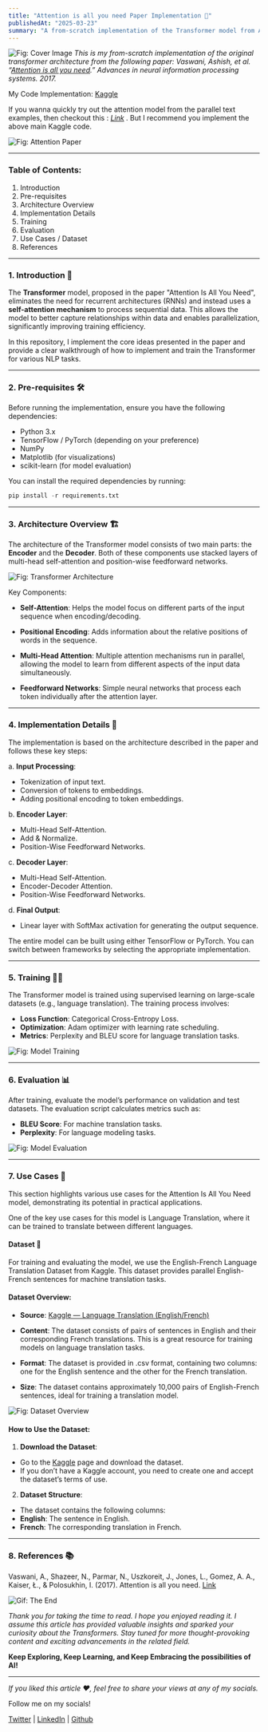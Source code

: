---
title: "Attention is all you need Paper Implementation 📝"
publishedAt: "2025-03-23"
summary: "A from-scratch implementation of the Transformer model from Attention Is All You Need with code, training details, and real-world use cases."
---

![Fig: Cover Image](https://res.cloudinary.com/dqbj2zfme/image/upload/v1742711752/blogs/attention_paper/cover_image_caqdqp.webp)
*This is my from-scratch implementation of the original transformer architecture from the following paper: Vaswani, Ashish, et al. “[Attention is all you need](https://arxiv.org/abs/1706.03762).” Advances in neural information processing systems. 2017.*

My Code Implementation: [Kaggle](https://www.kaggle.com/code/amankshetri/attention-is-all-you-need-paper-transformer)

If you wanna quickly try out the attention model from the parallel text examples, then checkout this : [*Link*](https://www.kaggle.com/code/amankshetri/easy-transformer-from-parallel-text-examples) . But I recommend you implement the above main Kaggle code.

![Fig: Attention Paper](https://res.cloudinary.com/dqbj2zfme/image/upload/v1742712266/blogs/attention_paper/attention_paper_pjkfvb.webp)

---
### Table of Contents:
1. Introduction
2. Pre-requisites
3. Architecture Overview
4. Implementation Details
5. Training
6. Evaluation
7. Use Cases / Dataset
8. References

---
### 1. Introduction 📘
The **Transformer** model, proposed in the paper "Attention Is All You Need", eliminates the need for recurrent architectures (RNNs) and instead uses a **self-attention mechanism** to process sequential data. This allows the model to better capture relationships within data and enables parallelization, significantly improving training efficiency.

In this repository, I implement the core ideas presented in the paper and provide a clear walkthrough of how to implement and train the Transformer for various NLP tasks.

---
### 2. Pre-requisites 🛠️
Before running the implementation, ensure you have the following dependencies:

* Python 3.x
* TensorFlow / PyTorch (depending on your preference)
* NumPy
* Matplotlib (for visualizations)
* scikit-learn (for model evaluation)

You can install the required dependencies by running:
```python
pip install -r requirements.txt
```

---
### 3. Architecture Overview 🏗️
The architecture of the Transformer model consists of two main parts: the **Encoder** and the **Decoder**. Both of these components use stacked layers of multi-head self-attention and position-wise feedforward networks.

![Fig: Transformer Architecture](https://res.cloudinary.com/dqbj2zfme/image/upload/v1742712976/blogs/attention_paper/transformer_architecture_rarroe.webp)

Key Components:
* **Self-Attention**: Helps the model focus on different parts of the input sequence when encoding/decoding.

* **Positional Encoding**: Adds information about the relative positions of words in the sequence.

* **Multi-Head Attention**: Multiple attention mechanisms run in parallel, allowing the model to learn from different aspects of the input data simultaneously.

* **Feedforward Networks**: Simple neural networks that process each token individually after the attention layer.

---
### 4. Implementation Details 🧩
The implementation is based on the architecture described in the paper and follows these key steps:

a. **Input Processing**:

* Tokenization of input text.
* Conversion of tokens to embeddings.
* Adding positional encoding to token embeddings.

b. **Encoder Layer**:

* Multi-Head Self-Attention.
* Add & Normalize.
* Position-Wise Feedforward Networks.

c. **Decoder Layer**:

* Multi-Head Self-Attention.
* Encoder-Decoder Attention.
* Position-Wise Feedforward Networks.

d. **Final Output**:

* Linear layer with SoftMax activation for generating the output sequence.

The entire model can be built using either TensorFlow or PyTorch. You can switch between frameworks by selecting the appropriate implementation.

---
### 5. Training 🏋️‍♂️
The Transformer model is trained using supervised learning on large-scale datasets (e.g., language translation). The training process involves:

* **Loss Function**: Categorical Cross-Entropy Loss.
* **Optimization**: Adam optimizer with learning rate scheduling.
* **Metrics**: Perplexity and BLEU score for language translation tasks.

![Fig: Model Training](https://res.cloudinary.com/dqbj2zfme/image/upload/v1742729798/blogs/attention_paper/training_image_aqrcnm.webp)

---
### 6. Evaluation 📊
After training, evaluate the model’s performance on validation and test datasets. The evaluation script calculates metrics such as:

* **BLEU Score**: For machine translation tasks.
* **Perplexity**: For language modeling tasks.

![Fig: Model Evaluation](https://res.cloudinary.com/dqbj2zfme/image/upload/v1742729798/blogs/attention_paper/model_evaluation_cbwoac.webp)

---
### 7. Use Cases 🚀
This section highlights various use cases for the Attention Is All You Need model, demonstrating its potential in practical applications.

One of the key use cases for this model is Language Translation, where it can be trained to translate between different languages.

#### Dataset 📂
For training and evaluating the model, we use the English-French Language Translation Dataset from Kaggle. This dataset provides parallel English-French sentences for machine translation tasks.

#### Dataset Overview:
* **Source**: [Kaggle — Language Translation (English/French)](https://www.kaggle.com/datasets/devicharith/language-translation-englishfrench/)

* **Content**: The dataset consists of pairs of sentences in English and their corresponding French translations. This is a great resource for training models on language translation tasks.

* **Format**: The dataset is provided in .csv format, containing two columns: one for the English sentence and the other for the French translation.

* **Size**: The dataset contains approximately 10,000 pairs of English-French sentences, ideal for training a translation model.

![Fig: Dataset Overview](https://res.cloudinary.com/dqbj2zfme/image/upload/v1742730177/blogs/attention_paper/dataset_overview_kfbc12.webp)

#### How to Use the Dataset:
1. **Download the Dataset**:
* Go to the [Kaggle](https://www.kaggle.com/datasets/devicharith/language-translation-englishfrench/) page and download the dataset.
* If you don’t have a Kaggle account, you need to create one and accept the dataset’s terms of use.

2. **Dataset Structure**:

* The dataset contains the following columns:
* **English**: The sentence in English.
* **French**: The corresponding translation in French.

---
### 8. References 📚
Vaswani, A., Shazeer, N., Parmar, N., Uszkoreit, J., Jones, L., Gomez, A. A., Kaiser, Ł., & Polosukhin, I. (2017). Attention is all you need. [Link](https://arxiv.org/abs/1706.03762)

![Gif: The End](https://res.cloudinary.com/dqbj2zfme/image/upload/v1742730574/blogs/attention_paper/the_end_cgjccg.gif)

*Thank you for taking the time to read. I hope you enjoyed reading it. I assume this article has provided valuable insights and sparked your curiosity about the Transformers. Stay tuned for more thought-provoking content and exciting advancements in the related field.*

**Keep Exploring, Keep Learning, and Keep Embracing the possibilities of AI!**

---
*If you liked this article ❤, feel free to share your views at any of my socials.*

Follow me on my socials!

[Twitter](https://twitter.com/iamamanchhetri) |
[LinkedIn](https://www.linkedin.com/in/amankshetri/) |
[Github](https://github.com/aman-chhetri)